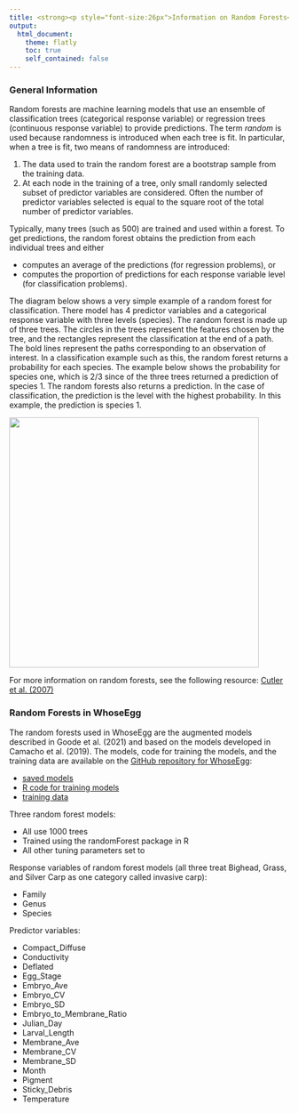 ```yaml
---
title: <strong><p style="font-size:26px">Information on Random Forests</p></strong>
output:
  html_document:
    theme: flatly
    toc: true
    self_contained: false
---
```


### General Information

Random forests are machine learning models that use an ensemble of classification trees (categorical response variable) or regression trees (continuous response variable) to provide predictions. The term *random* is used because randomness is introduced when each tree is fit. In particular, when a tree is fit, two means of randomness are introduced: 

1. The data used to train the random forest are a bootstrap sample from the training data. 
2. At each node in the training of a tree, only small randomly selected subset of predictor variables are considered. Often the number of predictor variables selected is equal to the square root of the total number of predictor variables.

Typically, many trees (such as 500) are trained and used within a forest. To get predictions, the random forest obtains the prediction from each individual trees and either

- computes an average of the predictions (for regression problems), or 
- computes the proportion of predictions for each response variable level (for classification problems).

The diagram below shows a very simple example of a random forest for classification. There model has 4 predictor variables and a categorical response variable with three levels (species). The random forest is made up of three trees. The circles in the trees represent the features chosen by the tree, and the rectangles represent the classification at the end of a path. The bold lines represent the paths corresponding to an observation of interest. In a classification example such as this, the random forest returns a probability for each species. The example below shows the probability for species one, which is 2/3 since of the three trees returned a prediction of species 1. The random forests also returns a prediction. In the case of classification, the prediction is the level with the highest probability. In this example, the prediction is species 1.

<img src="../rf-diagram.jpeg" height="450">

For more information on random forests, see the following resource: [Cutler et al. (2007)](https://esajournals.onlinelibrary.wiley.com/doi/abs/10.1890/07-0539.1)

### Random Forests in WhoseEgg

The random forests used in WhoseEgg are the augmented models described in Goode et al. (2021) and based on the models developed in Camacho et al. (2019). The models, code for training the models, and the training data are available on the [GitHub repository for WhoseEgg](https://github.com/goodekat/WhoseEgg):

- [saved models](https://github.com/goodekat/WhoseEgg/blob/main/data/rfs_for_app.rds)
- [R code for training models](https://github.com/goodekat/WhoseEgg/blob/main/prep/rfs-for-app.md)
- [training data](https://github.com/goodekat/WhoseEgg/blob/main/data/eggdata_for_app.csv)

Three random forest models:

- All use 1000 trees
- Trained using the randomForest package in R
- All other tuning parameters set to 

Response variables of random forest models (all three treat Bighead, Grass, and Silver Carp as one category called invasive carp):

- Family
- Genus
- Species
  
Predictor variables: 

- Compact_Diffuse
- Conductivity
- Deflated
- Egg_Stage
- Embryo_Ave
- Embryo_CV
- Embryo_SD
- Embryo_to_Membrane_Ratio
- Julian_Day
- Larval_Length
- Membrane_Ave
- Membrane_CV
- Membrane_SD
- Month
- Pigment
- Sticky_Debris
- Temperature
